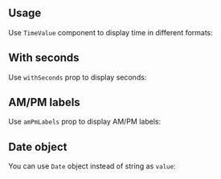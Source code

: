 

## Usage

Use `TimeValue` component to display time in different formats:

<Demo data={TimeValueDemos.usage} />

## With seconds

Use `withSeconds` prop to display seconds:

<Demo data={TimeValueDemos.withSeconds} />

## AM/PM labels

Use `amPmLabels` prop to display AM/PM labels:

<Demo data={TimeValueDemos.amPmLabels} />

## Date object

You can use `Date` object instead of string as `value`:

<Demo data={TimeValueDemos.dateObject} />
